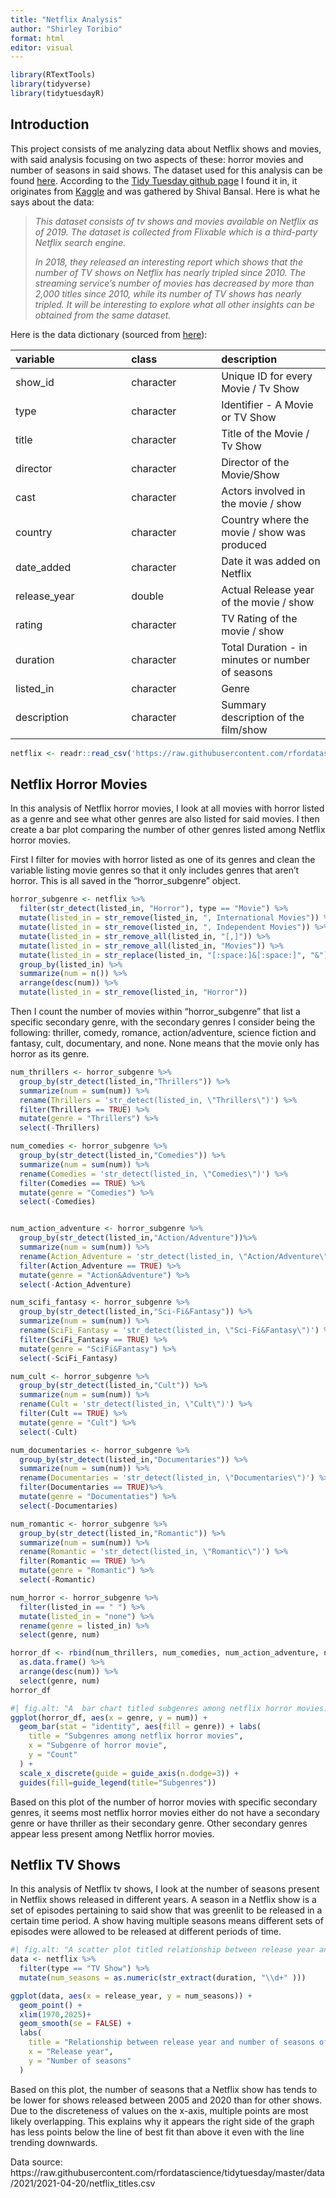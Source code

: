 ```yaml
---
title: "Netflix Analysis"
author: "Shirley Toribio"
format: html
editor: visual
---
```


```r
library(RTextTools) 
library(tidyverse)
library(tidytuesdayR)
```

## Introduction

This project consists of me analyzing data about Netflix shows and movies, with said analysis focusing on two aspects of these: horror movies and number of seasons in said shows. The dataset used for this analysis can be found [here](https://raw.githubusercontent.com/rfordatascience/tidytuesday/master/data/2021/2021-04-20/netflix_titles.csv). According to the [Tidy Tuesday github page](https://github.com/rfordatascience/tidytuesday/blob/main/data/2021/2021-04-20/readme.md) I found it in, it originates from [Kaggle](https://www.kaggle.com/datasets/shivamb/netflix-shows) and was gathered by Shival Bansal. Here is what he says about the data:

> *This dataset consists of tv shows and movies available on Netflix as of 2019. The dataset is collected from Flixable which is a third-party Netflix search engine.*
>
> *In 2018, they released an interesting report which shows that the number of TV shows on Netflix has nearly tripled since 2010. The streaming service's number of movies has decreased by more than 2,000 titles since 2010, while its number of TV shows has nearly tripled. It will be interesting to explore what all other insights can be obtained from the same dataset.*

Here is the data dictionary (sourced from [here](https://github.com/rfordatascience/tidytuesday/blob/main/data/2021/2021-04-20/readme.md?plain=1)):

| variable     | class     | description                                      |
|:--------------------------|:--------------------|:------------------------|
| show_id      | character | Unique ID for every Movie / Tv Show              |
| type         | character | Identifier - A Movie or TV Show                  |
| title        | character | Title of the Movie / Tv Show                     |
| director     | character | Director of the Movie/Show                       |
| cast         | character | Actors involved in the movie / show              |
| country      | character | Country where the movie / show was produced      |
| date_added   | character | Date it was added on Netflix                     |
| release_year | double    | Actual Release year of the movie / show          |
| rating       | character | TV Rating of the movie / show                    |
| duration     | character | Total Duration - in minutes or number of seasons |
| listed_in    | character | Genre                                            |
| description  | character | Summary description of the film/show             |

```r
netflix <- readr::read_csv('https://raw.githubusercontent.com/rfordatascience/tidytuesday/master/data/2021/2021-04-20/netflix_titles.csv')
```

## Netflix Horror Movies

In this analysis of Netflix horror movies, I look at all movies with horror listed as a genre and see what other genres are also listed for said movies. I then create a bar plot comparing the number of other genres listed among Netflix horror movies.

First I filter for movies with horror listed as one of its genres and clean the variable listing movie genres so that it only includes genres that aren't horror. This is all saved in the "horror_subgenre" object.

```r
horror_subgenre <- netflix %>%
  filter(str_detect(listed_in, "Horror"), type == "Movie") %>%
  mutate(listed_in = str_remove(listed_in, ", International Movies")) %>%
  mutate(listed_in = str_remove(listed_in, ", Independent Movies")) %>%
  mutate(listed_in = str_remove_all(listed_in, "[,]")) %>%
  mutate(listed_in = str_remove_all(listed_in, "Movies")) %>%
  mutate(listed_in = str_replace(listed_in, "[:space:]&[:space:]", "&")) %>%
  group_by(listed_in) %>%
  summarize(num = n()) %>%
  arrange(desc(num)) %>%
  mutate(listed_in = str_remove(listed_in, "Horror"))
```

Then I count the number of movies within "horror_subgenre" that list a specific secondary genre, with the secondary genres I consider being the following: thriller, comedy, romance, action/adventure, science fiction and fantasy, cult, documentary, and none. None means that the movie only has horror as its genre.

```r
num_thrillers <- horror_subgenre %>%
  group_by(str_detect(listed_in,"Thrillers")) %>%
  summarize(num = sum(num)) %>%
  rename(Thrillers = 'str_detect(listed_in, \"Thrillers\")') %>%
  filter(Thrillers == TRUE) %>%
  mutate(genre = "Thrillers") %>%
  select(-Thrillers)

num_comedies <- horror_subgenre %>%
  group_by(str_detect(listed_in,"Comedies")) %>%
  summarize(num = sum(num)) %>%
  rename(Comedies = 'str_detect(listed_in, \"Comedies\")') %>%
  filter(Comedies == TRUE) %>%
  mutate(genre = "Comedies") %>%
  select(-Comedies)


num_action_adventure <- horror_subgenre %>%
  group_by(str_detect(listed_in,"Action/Adventure"))%>%
  summarize(num = sum(num)) %>%
  rename(Action_Adventure = 'str_detect(listed_in, \"Action/Adventure\")') %>%
  filter(Action_Adventure == TRUE) %>%
  mutate(genre = "Action&Adventure") %>%
  select(-Action_Adventure)

num_scifi_fantasy <- horror_subgenre %>%
  group_by(str_detect(listed_in,"Sci-Fi&Fantasy")) %>%
  summarize(num = sum(num)) %>%
  rename(SciFi_Fantasy = 'str_detect(listed_in, \"Sci-Fi&Fantasy\")') %>%
  filter(SciFi_Fantasy == TRUE) %>%
  mutate(genre = "SciFi&Fantasy") %>%
  select(-SciFi_Fantasy)

num_cult <- horror_subgenre %>%
  group_by(str_detect(listed_in,"Cult")) %>% 
  summarize(num = sum(num)) %>%
  rename(Cult = 'str_detect(listed_in, \"Cult\")') %>%
  filter(Cult == TRUE) %>%
  mutate(genre = "Cult") %>%
  select(-Cult)

num_documentaries <- horror_subgenre %>%
  group_by(str_detect(listed_in,"Documentaries")) %>%
  summarize(num = sum(num)) %>%
  rename(Documentaries = 'str_detect(listed_in, \"Documentaries\")') %>%
  filter(Documentaries == TRUE)%>%
  mutate(genre = "Documentaties") %>%
  select(-Documentaries)

num_romantic <- horror_subgenre %>%
  group_by(str_detect(listed_in,"Romantic")) %>%
  summarize(num = sum(num)) %>%
  rename(Romantic = 'str_detect(listed_in, \"Romantic\")') %>%
  filter(Romantic == TRUE) %>%
  mutate(genre = "Romantic") %>%
  select(-Romantic)

num_horror <- horror_subgenre %>%
  filter(listed_in == " ") %>%
  mutate(listed_in = "none") %>%
  rename(genre = listed_in) %>%
  select(genre, num)

horror_df <- rbind(num_thrillers, num_comedies, num_action_adventure, num_scifi_fantasy, num_cult, num_documentaries, num_romantic, num_horror ) %>%
  as.data.frame() %>%
  arrange(desc(num)) %>%
  select(genre, num)
horror_df
```

```r
#| fig.alt: "A  bar chart titled subgenres among netflix horror movies. On the x-axis 7 secondary genres are shown, including comedy, cult, documentary, romance, none, thrillers, and sci fi fantasy. None has the highest count, followed by thriller. Both of their counts are significantly higher than the counts of the other secondary genres."
ggplot(horror_df, aes(x = genre, y = num)) +
  geom_bar(stat = "identity", aes(fill = genre)) + labs(
    title = "Subgenres among netflix horror movies",
    x = "Subgenre of horror movie",
    y = "Count"
  ) + 
  scale_x_discrete(guide = guide_axis(n.dodge=3)) +
  guides(fill=guide_legend(title="Subgenres"))
```

Based on this plot of the number of horror movies with specific secondary genres, it seems most netflix horror movies either do not have a secondary genre or have thriller as their secondary genre. Other secondary genres appear less present among Netflix horror movies.

## Netflix TV Shows

In this analysis of Netflix tv shows, I look at the number of seasons present in Netflix shows released in different years. A season in a Netflix show is a set of episodes pertaining to said show that was greenlit to be released in a certain time period. A show having multiple seasons means different sets of episodes were allowed to be released at different periods of time.

```r
#| fig.alt: "A scatter plot titled relationship between release year and number of seasons of netflix tv show. Each point represents a specific netflix tv show. The x-axis is release year and the y-axis is number of seasons. There is also a line of best fit that slightly trends downwards as release year increases."
data <- netflix %>% 
  filter(type == "TV Show") %>%
  mutate(num_seasons = as.numeric(str_extract(duration, "\\d+" )))

ggplot(data, aes(x = release_year, y = num_seasons)) +
  geom_point() +
  xlim(1970,2025)+
  geom_smooth(se = FALSE) + 
  labs(
    title = "Relationship between release year and number of seasons of netflix tv show",
    x = "Release year",
    y = "Number of seasons"
  )
```

Based on this plot, the number of seasons that a Netflix show has tends to be lower for shows released between 2005 and 2020 than for other shows. Due to the discreteness of values on the x-axis, multiple points are most likely overlapping. This explains why it appears the right side of the graph has less points below the line of best fit than above it even with the line trending downwards.

Data source: https://raw.githubusercontent.com/rfordatascience/tidytuesday/master/data/2021/2021-04-20/netflix_titles.csv
